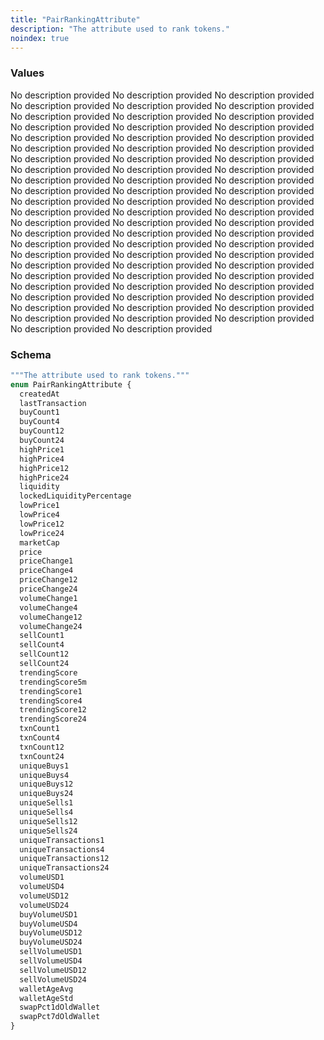 ```yaml
---
title: "PairRankingAttribute"
description: "The attribute used to rank tokens."
noindex: true
---
```


### Values

<ResponseField name="createdAt" type="enum">
  No description provided
</ResponseField>

<ResponseField name="lastTransaction" type="enum">
  No description provided
</ResponseField>

<ResponseField name="buyCount1" type="enum">
  No description provided
</ResponseField>

<ResponseField name="buyCount4" type="enum">
  No description provided
</ResponseField>

<ResponseField name="buyCount12" type="enum">
  No description provided
</ResponseField>

<ResponseField name="buyCount24" type="enum">
  No description provided
</ResponseField>

<ResponseField name="highPrice1" type="enum">
  No description provided
</ResponseField>

<ResponseField name="highPrice4" type="enum">
  No description provided
</ResponseField>

<ResponseField name="highPrice12" type="enum">
  No description provided
</ResponseField>

<ResponseField name="highPrice24" type="enum">
  No description provided
</ResponseField>

<ResponseField name="liquidity" type="enum">
  No description provided
</ResponseField>

<ResponseField name="lockedLiquidityPercentage" type="enum">
  No description provided
</ResponseField>

<ResponseField name="lowPrice1" type="enum">
  No description provided
</ResponseField>

<ResponseField name="lowPrice4" type="enum">
  No description provided
</ResponseField>

<ResponseField name="lowPrice12" type="enum">
  No description provided
</ResponseField>

<ResponseField name="lowPrice24" type="enum">
  No description provided
</ResponseField>

<ResponseField name="marketCap" type="enum">
  No description provided
</ResponseField>

<ResponseField name="price" type="enum">
  No description provided
</ResponseField>

<ResponseField name="priceChange1" type="enum">
  No description provided
</ResponseField>

<ResponseField name="priceChange4" type="enum">
  No description provided
</ResponseField>

<ResponseField name="priceChange12" type="enum">
  No description provided
</ResponseField>

<ResponseField name="priceChange24" type="enum">
  No description provided
</ResponseField>

<ResponseField name="volumeChange1" type="enum">
  No description provided
</ResponseField>

<ResponseField name="volumeChange4" type="enum">
  No description provided
</ResponseField>

<ResponseField name="volumeChange12" type="enum">
  No description provided
</ResponseField>

<ResponseField name="volumeChange24" type="enum">
  No description provided
</ResponseField>

<ResponseField name="sellCount1" type="enum">
  No description provided
</ResponseField>

<ResponseField name="sellCount4" type="enum">
  No description provided
</ResponseField>

<ResponseField name="sellCount12" type="enum">
  No description provided
</ResponseField>

<ResponseField name="sellCount24" type="enum">
  No description provided
</ResponseField>

<ResponseField name="trendingScore" type="enum">
  No description provided
</ResponseField>

<ResponseField name="trendingScore5m" type="enum">
  No description provided
</ResponseField>

<ResponseField name="trendingScore1" type="enum">
  No description provided
</ResponseField>

<ResponseField name="trendingScore4" type="enum">
  No description provided
</ResponseField>

<ResponseField name="trendingScore12" type="enum">
  No description provided
</ResponseField>

<ResponseField name="trendingScore24" type="enum">
  No description provided
</ResponseField>

<ResponseField name="txnCount1" type="enum">
  No description provided
</ResponseField>

<ResponseField name="txnCount4" type="enum">
  No description provided
</ResponseField>

<ResponseField name="txnCount12" type="enum">
  No description provided
</ResponseField>

<ResponseField name="txnCount24" type="enum">
  No description provided
</ResponseField>

<ResponseField name="uniqueBuys1" type="enum">
  No description provided
</ResponseField>

<ResponseField name="uniqueBuys4" type="enum">
  No description provided
</ResponseField>

<ResponseField name="uniqueBuys12" type="enum">
  No description provided
</ResponseField>

<ResponseField name="uniqueBuys24" type="enum">
  No description provided
</ResponseField>

<ResponseField name="uniqueSells1" type="enum">
  No description provided
</ResponseField>

<ResponseField name="uniqueSells4" type="enum">
  No description provided
</ResponseField>

<ResponseField name="uniqueSells12" type="enum">
  No description provided
</ResponseField>

<ResponseField name="uniqueSells24" type="enum">
  No description provided
</ResponseField>

<ResponseField name="uniqueTransactions1" type="enum">
  No description provided
</ResponseField>

<ResponseField name="uniqueTransactions4" type="enum">
  No description provided
</ResponseField>

<ResponseField name="uniqueTransactions12" type="enum">
  No description provided
</ResponseField>

<ResponseField name="uniqueTransactions24" type="enum">
  No description provided
</ResponseField>

<ResponseField name="volumeUSD1" type="enum">
  No description provided
</ResponseField>

<ResponseField name="volumeUSD4" type="enum">
  No description provided
</ResponseField>

<ResponseField name="volumeUSD12" type="enum">
  No description provided
</ResponseField>

<ResponseField name="volumeUSD24" type="enum">
  No description provided
</ResponseField>

<ResponseField name="buyVolumeUSD1" type="enum">
  No description provided
</ResponseField>

<ResponseField name="buyVolumeUSD4" type="enum">
  No description provided
</ResponseField>

<ResponseField name="buyVolumeUSD12" type="enum">
  No description provided
</ResponseField>

<ResponseField name="buyVolumeUSD24" type="enum">
  No description provided
</ResponseField>

<ResponseField name="sellVolumeUSD1" type="enum">
  No description provided
</ResponseField>

<ResponseField name="sellVolumeUSD4" type="enum">
  No description provided
</ResponseField>

<ResponseField name="sellVolumeUSD12" type="enum">
  No description provided
</ResponseField>

<ResponseField name="sellVolumeUSD24" type="enum">
  No description provided
</ResponseField>

<ResponseField name="walletAgeAvg" type="enum">
  No description provided
</ResponseField>

<ResponseField name="walletAgeStd" type="enum">
  No description provided
</ResponseField>

<ResponseField name="swapPct1dOldWallet" type="enum">
  No description provided
</ResponseField>

<ResponseField name="swapPct7dOldWallet" type="enum">
  No description provided
</ResponseField>

### Schema


```graphql 
"""The attribute used to rank tokens."""
enum PairRankingAttribute {
  createdAt
  lastTransaction
  buyCount1
  buyCount4
  buyCount12
  buyCount24
  highPrice1
  highPrice4
  highPrice12
  highPrice24
  liquidity
  lockedLiquidityPercentage
  lowPrice1
  lowPrice4
  lowPrice12
  lowPrice24
  marketCap
  price
  priceChange1
  priceChange4
  priceChange12
  priceChange24
  volumeChange1
  volumeChange4
  volumeChange12
  volumeChange24
  sellCount1
  sellCount4
  sellCount12
  sellCount24
  trendingScore
  trendingScore5m
  trendingScore1
  trendingScore4
  trendingScore12
  trendingScore24
  txnCount1
  txnCount4
  txnCount12
  txnCount24
  uniqueBuys1
  uniqueBuys4
  uniqueBuys12
  uniqueBuys24
  uniqueSells1
  uniqueSells4
  uniqueSells12
  uniqueSells24
  uniqueTransactions1
  uniqueTransactions4
  uniqueTransactions12
  uniqueTransactions24
  volumeUSD1
  volumeUSD4
  volumeUSD12
  volumeUSD24
  buyVolumeUSD1
  buyVolumeUSD4
  buyVolumeUSD12
  buyVolumeUSD24
  sellVolumeUSD1
  sellVolumeUSD4
  sellVolumeUSD12
  sellVolumeUSD24
  walletAgeAvg
  walletAgeStd
  swapPct1dOldWallet
  swapPct7dOldWallet
}
```
